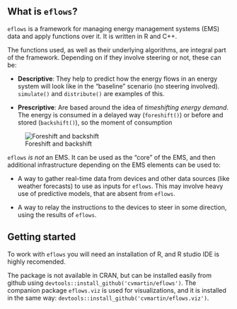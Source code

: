 ## What is `eflows`?

`eflows` is a framework for managing energy management systems (EMS) data and apply functions over it. It is written in R and C++.

The functions used, as well as their underlying algorithms, are integral part of the framework. Depending on if they involve steering or not, these can be:

- **Descriptive**: They help to predict how the energy flows in an energy system will look like in the "baseline" scenario (no steering involved). `simulate()` and `distribute()` are examples of this. 

- **Prescriptive**: Are based around the idea of *timeshifting energy demand*. The energy is consumed in a delayed way (`foreshift()`) or before and stored (`backshift()`), so the moment of consumption 


![Foreshift and backshift](../../www/images/general/fore-backshift.png)

`eflows` *is not* an EMS. It can be used as the "core" of the EMS, and then additional infrastructure depending on the EMS elements can be used to:

- A way to gather real-time data from devices and other data sources (like weather forecasts) to use as inputs for `eflows`. This may involve heavy use of predictive models, that are absent from `eflows`.

- A way to relay the instructions to the devices to steer in some direction, using the results of `eflows`.

## Getting started

To work with `eflows` you will need an installation of R, and R studio IDE is highly recomended. 

The package is not available in CRAN, but can be installed easily from github using ` devtools::install_github('cvmartin/eflows')`. The companion package `eflows.viz` is used for visualizations, and it is installed in the same way: `devtools::install_github('cvmartin/eflows.viz')`. 

